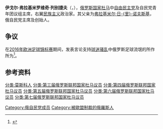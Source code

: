 {{Infobox officeholder
| name = 伊戈尔·列别捷夫
| image =Igor V. Lebedev (2019-07-11).jpg
| office = [[国家杜马|国家杜马]]议员
| term_start = 1999年12月19日
| term_end = 
| office2 = [[国家杜马|国家杜马]]副主席
| term_start2 = 2011年12月21日
| term_end2 =
| birth_name = 伊戈尔·弗拉基米罗维奇·日-{里}-诺夫斯基
| birth_date = {{birth date and age|1972|09|27}}
| birth_place = {{USSR}}莫斯科
| death_date =
| death_place =
| alma_mater = 
| parents = [[弗拉基米尔·沃尔福维奇·日里诺夫斯基|弗拉基米尔·日-{里}-诺夫斯基]]<br>加琳娜·列别捷娃
| spouse = 柳德米拉·列别捷娃
| children = 
| citizenship =[[俄罗斯|俄罗斯]]
| occupation = 
| party = [[俄罗斯自由民主党|俄罗斯自由民主党]]
| awards={{荣誉勋章 (俄罗斯联邦)}} {{俄罗斯友谊勋章}} {{二级祖国功勋奖章}}
}}
'''伊戈尔·弗拉基米罗维奇·列别捷夫'''（{{lang-ru|Игорь Владимирович Лебедев}}，{{bd|1972年|9月27日|||}}），[[俄罗斯|俄罗斯]][[国家杜马|国家杜马]]中[[俄罗斯自由民主党|自由民主党]]及自民党青年团议组主席，右翼[[民族主义|民族主义]]政治家。其父亲为[[弗拉基米尔·沃尔福维奇·日里诺夫斯基|弗拉基米尔·日-{里}-诺夫斯基]]，俄自民党主席及创始人。

== 争议 ==
在[[2016年欧洲足球锦标赛|2016年欧洲足球锦标赛]]期间，发表言论支持[[2016年欧洲足球锦标赛球迷骚乱|球迷骚乱]]中俄罗斯足球流氓的所作所为<ref>{{Cite web |url=http://www.bbc.com/news/uk-36520997 |title=存档副本 |accessdate=2016-06-26 |archive-date=2020-11-08 |archive-url=https://web.archive.org/web/20201108112214/https://www.bbc.com/news/uk-36520997 |dead-url=no }}</ref>。

== 参考资料 ==
{{Reflist}}

{{Russia-politician-stub}}
{{DEFAULTSORT:Lebedev, Igor}}
[[分类:莫斯科人|分类:莫斯科人]]
[[分类:第三届俄罗斯联邦国家杜马议员|分类:第三届俄罗斯联邦国家杜马议员]]
[[分类:第四届俄罗斯联邦国家杜马议员|分类:第四届俄罗斯联邦国家杜马议员]]
[[分类:第五届俄罗斯联邦国家杜马议员|分类:第五届俄罗斯联邦国家杜马议员]]
[[分类:第六届俄罗斯联邦国家杜马议员|分类:第六届俄罗斯联邦国家杜马议员]]
[[分类:第七届俄罗斯联邦国家杜马议员|分类:第七届俄罗斯联邦国家杜马议员]]
[[Category:俄自民党成员|Category:俄自民党成员]]
[[Category:被歐盟制裁的俄羅斯人|Category:被歐盟制裁的俄羅斯人]]